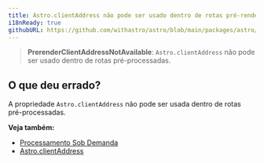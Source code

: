 ```yaml
---
title: Astro.clientAddress não pode ser usado dentro de rotas pré-renderizadas.
i18nReady: true
githubURL: https://github.com/withastro/astro/blob/main/packages/astro/src/core/errors/errors-data.ts
---
```


> **PrerenderClientAddressNotAvailable**: `Astro.clientAddress` não pode ser usado dentro de rotas pré-processadas.

## O que deu errado?
A propriedade `Astro.clientAddress` não pode ser usada dentro de rotas pré-processadas.

**Veja também:**
-  [Processamento Sob Demanda](/pt-br/guides/on-demand-rendering/)
-  [Astro.clientAddress](/pt-br/reference/api-reference/#clientaddress)
